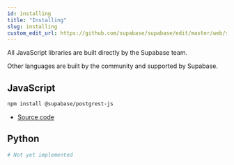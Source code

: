 ```yaml
---
id: installing
title: "Installing"
slug: installing
custom_edit_url: https://github.com/supabase/supabase/edit/master/web/spec/postgrest.yml
---
```



All JavaScript libraries are built directly by the Supabase team. 

Other languages are built by the community and supported by Supabase.

## JavaScript

```bash
npm install @supabase/postgrest-js
```

- [Source code](https://github.com/supabase/postgrest-js)

## Python

```bash
# Not yet implemented